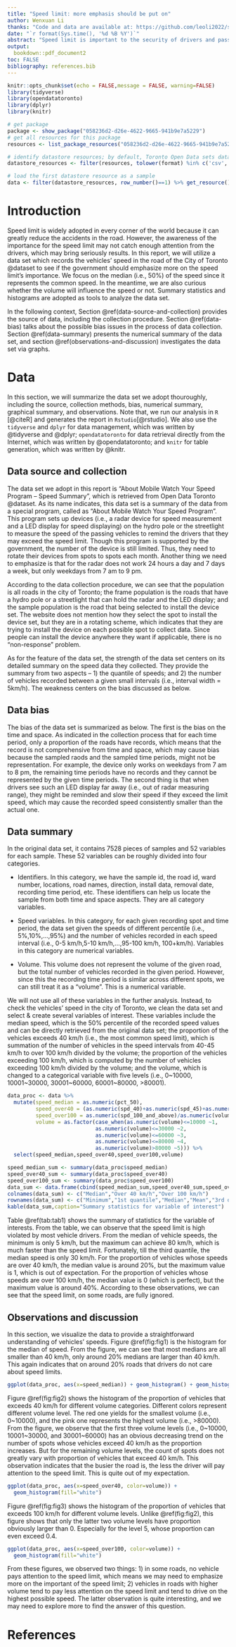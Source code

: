 ```yaml
---
title: "Speed limit: more emphasis should be put on"
author: Wenxuan Li
thanks: "Code and data are available at: https://github.com/leoli2022/sta304."
date: "`r format(Sys.time(), '%d %B %Y')`"
abstract: "Speed limit is important to the security of drivers and passengers in the road. However, recent drivers do not pay enough attention to the speed limit. A data set, 'About Mobile Watch Your Speed Program – Speed Summary' is adopted to see the status that the drivers care about the limit. The result is not positive and we appeal for more emphasis on the importance of speed limit."
output:
  bookdown::pdf_document2
toc: FALSE
bibliography: references.bib
---
```


```r
knitr::opts_chunk$set(echo = FALSE,message = FALSE, warning=FALSE)
library(tidyverse)
library(opendatatoronto)
library(dplyr)
library(knitr)
```


```r
# get package
package <- show_package("058236d2-d26e-4622-9665-941b9e7a5229")
# get all resources for this package
resources <- list_package_resources("058236d2-d26e-4622-9665-941b9e7a5229")

# identify datastore resources; by default, Toronto Open Data sets datastore resource format to CSV for non-geospatial and GeoJSON for geospatial resources
datastore_resources <- filter(resources, tolower(format) %in% c('csv', 'geojson'))

# load the first datastore resource as a sample
data <- filter(datastore_resources, row_number()==1) %>% get_resource()
```


# Introduction

Speed limit is widely adopted in every corner of the world because it can greatly reduce the accidents in the road. However, the awareness of the importance for the speed limit may not catch enough attention from the drivers, which may bring seriously results. In this report, we will utilize a data set which records the vehicles' speed in the road of the City of Toronto @dataset to see if the government should emphasize more on the speed limit's importance. We focus on the median (i.e., 50\%) of the speed since it represents the common speed. In the meantime, we are also curious whether the volume will influence the speed or not. Summary statistics and histograms are adopted as tools to analyze the data set. 

In the following context, Section \@ref(data-source-and-collection) provides the source of data, including the collection procedure. Section \@ref(data-bias) talks about the possible bias issues in the process of data collection. Section \@ref(data-summary) presents the numerical summary of the data set, and section \@ref(observations-and-discussion) investigates the data set via graphs.

# Data

In this section, we will summarize the data set we adopt thouroughly, including the source, collection methods, bias, numerical summary, graphical summary, and observations. Note that, we run our analysis in `R` [@citeR] and generates the report in `Rstudio`[@rstudio]. We also use the `tidyverse` and `dplyr` for data management, which was written by @tidyverse and @dplyr; `opendatatoronto` for data retrieval directly from the Internet, which was written by @opendatatoronto; and `knitr` for table generation, which was written by @knitr.

## Data source and collection

The data set we adopt in this report is "About Mobile Watch Your Speed Program – Speed Summary", which is retrieved from Open Data Toronto @dataset. As its name indicates, this data set is a summary of the data from a special program, called as "About Mobile Watch Your Speed Program". This program sets up devices (i.e., a radar device for speed measurement and a LED display for speed displaying) on the hydro pole or the streetlight to measure the speed of the passing vehicles to remind the drivers that they may exceed the speed limit. Though this program is supported by the government, the number of the device is still limited. Thus, they need to rotate their devices from spots to spots each month. Another thing we need to emphasize is that for the radar does not work 24 hours a day and 7 days a week, but only weekdays from 7 am to 9 pm.

According to the data collection procedure, we can see that the population is all roads in the city of Toronto; the frame population is the roads that have a hydro pole or a streetlight that can hold the radar and the LED display; and the sample population is the road that being selected to install the device set. The website does not mention how they select the spot to install the device set, but they are in a rotating scheme, which indicates that they are trying to install the device on each possible spot to collect data. Since people can install the device anywhere they want if applicable, there is no "non-response" problem. 

As for the feature of the data set, the strength of the data set centers on its detailed summary on the speed data they collected. They provide the summary from two aspects -- 1) the quantile of speeds; and 2) the number of vehicles recorded between a given small intervals (i.e., interval width = 5km/h). The weakness centers on the bias discussed as below.

## Data bias

The bias of the data set is summarized as below. The first is the bias on the time and space. As indicated in the collection process that for each time period, only a proportion of the roads have records, which means that the record is not comprehensive from time and space, which may cause bias because the sampled raods and the sampled time periods, might not be representation. For example, the device only works on weekdays from 7 am to 8 pm, the remaining time periods have no records and they cannot be represented by the given time periods. The second thing is that when drivers see such an LED display far away (i.e., out of radar measuring range), they might be reminded and slow their speed if they exceed the limit speed, which may cause the recorded speed consistently smaller than the actual one.


## Data summary

In the original data set, it contains 7528 pieces of samples and 52 variables for each sample. These 52 variables can be roughly divided into four categories.

- Identifiers. In this category, we have the sample id, the road id, ward number, locations, road names, direction, install data, removal date, recording time period, etc. These identifiers can help us locate the sample from both time and space aspects. They are all category variables.

- Speed variables. In this category, for each given recording spot and time period, the data set given the speeds of different percentile (i.e., 5\%,10\%,...,95\%) and the number of vehicles recorded in each speed interval (i.e., 0-5 km/h,5-10 km/h,...,95-100 km/h, 100+km/h). Variables in this category are numerical variables.

- Volume. This volume does not represent the volume of the given road, but the total number of vehicles recorded in the given period. However, since this the recording time period is similar across different spots, we can still treat it as a "volume". This is a numerical variable.

We will not use all of these variables in the further analysis. Instead, to check the vehicles' speed in the city of Toronto, we clean the data set and select \& create several variables of interest. These variables include the median speed, which is the 50\% percentile of the recorded speed values and can be directly retrieved from the original data set; the proportion of the vehicles exceeds 40 km/h (i.e., the most common speed limit), which is summation of the number of vehicles in the speed intervals from 40-45 km/h to over 100 km/h divided by the volume; the proportion of the vehicles exceeding 100 km/h, which is computed by the number of vehicles exceeding 100 km/h divided by the volume; and the volume, which is changed to a categorical variable with five levels (i.e., 0~10000, 10001~30000, 30001~60000, 60001~80000, >80001). 

```r
data_proc <- data %>%
  mutate(speed_median = as.numeric(pct_50),
         speed_over40 = (as.numeric(spd_40)+as.numeric(spd_45)+as.numeric(spd_50)+as.numeric(spd_55)+as.numeric(spd_60)+as.numeric(spd_65)+as.numeric(spd_70)+as.numeric(spd_75)+as.numeric(spd_80)+as.numeric(spd_85)+as.numeric(spd_90)+as.numeric(spd_95)+as.numeric(spd_100_and_above))/as.numeric(volume),
         speed_over100 = as.numeric(spd_100_and_above)/as.numeric(volume),
         volume = as.factor(case_when(as.numeric(volume)<=10000 ~1,
                            as.numeric(volume)<=30000 ~2,
                            as.numeric(volume)<=60000 ~3,
                            as.numeric(volume)<=80000 ~4,
                            as.numeric(volume)>80000 ~5))) %>%
  select(speed_median,speed_over40,speed_over100,volume)
```

```r
speed_median_sum <- summary(data_proc$speed_median)
speed_over40_sum <- summary(data_proc$speed_over40)
speed_over100_sum <- summary(data_proc$speed_over100)
data_sum <- data.frame(cbind(speed_median_sum,speed_over40_sum,speed_over100_sum))
colnames(data_sum) <- c("Median","Over 40 km/h","Over 100 km/h")
rownames(data_sum) <- c("Minimum","1st quantile","Median","Mean","3rd quantile","Maximum")
kable(data_sum,caption="Summary statistics for variable of interest")
```

Table \@ref(tab:tab1) shows the summary of statistics for the variable of interests. From the table, we can observe that the speed limit is high violated by most vehicle drivers. From the median of vehicle speeds, the minimum is only 5 km/h, but the maximum can achieve 80 km/h, which is much faster than the speed limit. Fortunately, till the third quantile, the median speed is only 30 km/h. For the proportion of vehicles whose speeds are over 40 km/h, the median value is around 20\%, but the maximum value is 1, which is out of expectation. For the proportion of vehicles whose speeds are over 100 km/h, the median value is 0 (which is perfect), but the maximum value is around 40\%. According to these observations, we can see that the speed limit, on some roads, are fully ignored.

## Observations and discussion

In this section, we visualize the data to provide a straightforward understanding of vehicles' speeds. Figure \@ref(fig:fig1) is the histogram for the median of speed. From the figure, we can see that most medians are all smaller than 40 km/h, only around 20\% medians are larger than 40 km/h. This again indicates that on around 20\% roads that drivers do not care about speed limits.

```r
ggplot(data_proc, aes(x=speed_median)) + geom_histogram() + geom_histogram(binwidth=1)
```

Figure \@ref(fig:fig2) shows the histogram of the proportion of vehicles that exceeds 40 km/h for different volume categories. Different colors represent different volume level. The red one yields for the smallest volume (i.e., 0~10000), and the pink one represents the highest volume (i.e., >80000). From the figure, we observe that the first three volume levels (i.e., 0~10000, 10001~30000, and 30001~60000) has an obvious decreasing trend on the number of spots whose vehicles exceed 40 km/h as the proportion increases. But for the remaining volume levels, the count of spots does not greatly vary with proportion of vehicles that exceed 40 km/h. This observation indicates that the busier the road is, the less the driver will pay attention to the speed limit. This is quite out of my expectation.

```r
ggplot(data_proc, aes(x=speed_over40, color=volume)) +
  geom_histogram(fill="white")
```

Figure \@ref(fig:fig3) shows the histogram of the proportion of vehicles that exceeds 100 km/h for different volume levels. Unlike \@ref(fig:fig2), this figure shows that only the latter two volume levels have proportion obviously larger than 0. Especially for the level 5, whose proportion can even exceed 0.4.

```r
ggplot(data_proc, aes(x=speed_over100, color=volume)) +
  geom_histogram(fill="white")
```

From these figures, we observed two things: 1) in some roads, no vehicle pays attention to the speed limit, which means we may need to emphasize more on the important of the speed limit; 2) vehicles in roads with higher volume tend to pay less attention on the speed limit and tend to drive on the highest possible speed. The latter observation is quite interesting, and we may need to explore more to find the answer of this question.

\newpage


# References


